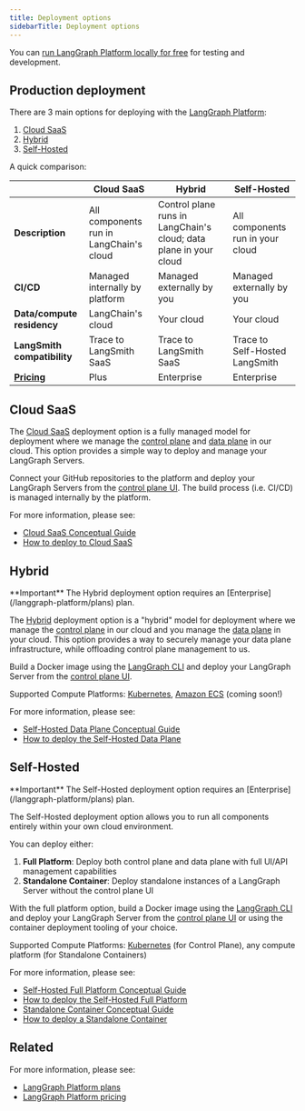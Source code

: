 ```yaml
---
title: Deployment options
sidebarTitle: Deployment options
---
```


You can [run LangGraph Platform locally for free](/langgraph-platform/local-server) for testing and development. 

## Production deployment

There are 3 main options for deploying with the [LangGraph Platform](/langgraph-platform/index):

1. [Cloud SaaS](#cloud-saas)
2. [Hybrid](#hybrid)
3. [Self-Hosted](#self-hosted)

A quick comparison:

|                      | **Cloud SaaS** | **Hybrid** | **Self-Hosted** |
|----------------------|----------------|-------------|-----------------|
| **Description** | All components run in LangChain's cloud | Control plane runs in LangChain's cloud; data plane in your cloud | All components run in your cloud |
| **CI/CD** | Managed internally by platform | Managed externally by you | Managed externally by you |
| **Data/compute residency** | LangChain's cloud | Your cloud | Your cloud |
| **LangSmith compatibility** | Trace to LangSmith SaaS | Trace to LangSmith SaaS | Trace to Self-Hosted LangSmith |
| **[Pricing](https://www.langchain.com/pricing-langgraph-platform)** | Plus | Enterprise | Enterprise |

## Cloud SaaS

The [Cloud SaaS](/langgraph-platform/cloud) deployment option is a fully managed model for deployment where we manage the [control plane](/langgraph-platform/control-plane) and [data plane](/langgraph-platform/data-plane) in our cloud. This option provides a simple way to deploy and manage your LangGraph Servers.

Connect your GitHub repositories to the platform and deploy your LangGraph Servers from the [control plane UI](/langgraph-platform/control-plane#control-plane-ui). The build process (i.e. CI/CD) is managed internally by the platform.

For more information, please see:

* [Cloud SaaS Conceptual Guide](/langgraph-platform/cloud)
* [How to deploy to Cloud SaaS](/langgraph-platform/deploy-to-cloud)

## Hybrid

<Info>
  **Important**
  The Hybrid deployment option requires an [Enterprise](/langgraph-platform/plans) plan.
</Info>

The [Hybrid](/langgraph-platform/self-hosted-data-plane) deployment option is a "hybrid" model for deployment where we manage the [control plane](/langgraph-platform/control-plane) in our cloud and you manage the [data plane](/langgraph-platform/data-plane) in your cloud. This option provides a way to securely manage your data plane infrastructure, while offloading control plane management to us.

Build a Docker image using the [LangGraph CLI](/langgraph-platform/langgraph-cli) and deploy your LangGraph Server from the [control plane UI](/langgraph-platform/control-plane#control-plane-ui).

Supported Compute Platforms: [Kubernetes](https://kubernetes.io/), [Amazon ECS](https://aws.amazon.com/ecs/) (coming soon!)

For more information, please see:

* [Self-Hosted Data Plane Conceptual Guide](/langgraph-platform/self-hosted-data-plane)
* [How to deploy the Self-Hosted Data Plane](/langgraph-platform/deploy-self-hosted-data-plane)

## Self-Hosted

<Info>
  **Important**
  The Self-Hosted deployment option requires an [Enterprise](/langgraph-platform/plans) plan.
</Info>

The Self-Hosted deployment option allows you to run all components entirely within your own cloud environment.

You can deploy either:

1. **Full Platform**: Deploy both control plane and data plane with full UI/API management capabilities
2. **Standalone Container**: Deploy standalone instances of a LangGraph Server without the control plane UI

With the full platform option, build a Docker image using the [LangGraph CLI](/langgraph-platform/langgraph-cli) and deploy your LangGraph Server from the [control plane UI](/langgraph-platform/control-plane#control-plane-ui) or using the container deployment tooling of your choice.

Supported Compute Platforms: [Kubernetes](https://kubernetes.io/) (for Control Plane), any compute platform (for Standalone Containers)

For more information, please see:

* [Self-Hosted Full Platform Conceptual Guide](/langgraph-platform/self-hosted-full-platform)
* [How to deploy the Self-Hosted Full Platform](/langgraph-platform/deploy-self-hosted-full-platform)
* [Standalone Container Conceptual Guide](/langgraph-platform/standalone-container)
* [How to deploy a Standalone Container](/langgraph-platform/deploy-standalone-container)

## Related

For more information, please see:

* [LangGraph Platform plans](/langgraph-platform/plans)
* [LangGraph Platform pricing](https://www.langchain.com/langgraph-platform-pricing)